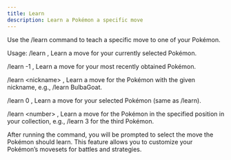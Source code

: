 ```yaml
---
title: Learn
description: Learn a Pokémon a specific move
---
```


Use the /learn command to teach a specific move to one of your Pokémon.

Usage:
/learn , 
Learn a move for your currently selected Pokémon.

/learn -1 , 
Learn a move for your most recently obtained Pokémon.

/learn \<nickname\> , 
Learn a move for the Pokémon with the given nickname, e.g., /learn BulbaGoat.

/learn 0 , 
Learn a move for your selected Pokémon (same as /learn).

/learn \<number\> , 
Learn a move for the Pokémon in the specified position in your collection, e.g., /learn 3 for the third Pokémon.

After running the command, you will be prompted to select the move the Pokémon should learn. 
This feature allows you to customize your Pokémon’s movesets for battles and strategies.